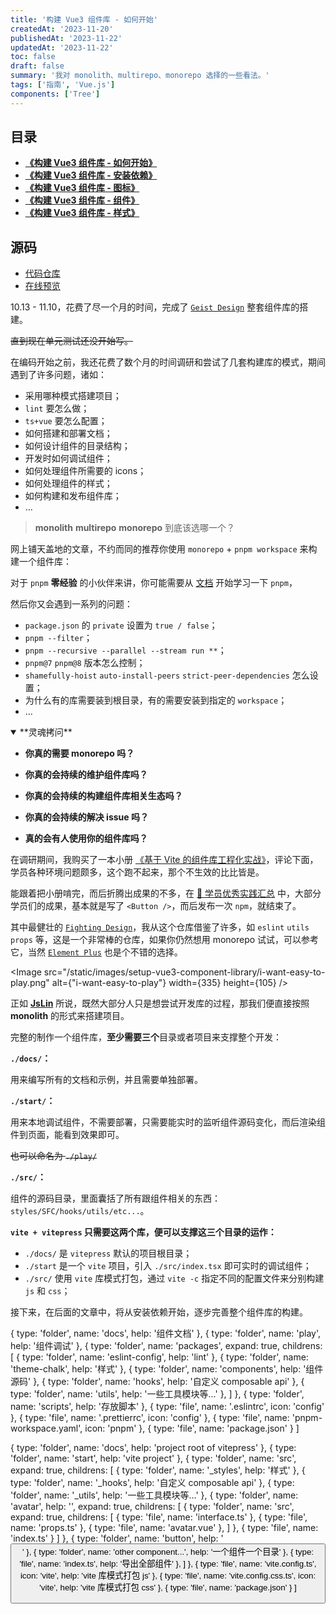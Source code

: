```yaml
---
title: '构建 Vue3 组件库 - 如何开始'
createdAt: '2023-11-20'
publishedAt: '2023-11-22'
updatedAt: '2023-11-22'
toc: false
draft: false
summary: '我对 monolith、multirepo、monorepo 选择的一些看法。'
tags: ['指南', 'Vue.js']
components: ['Tree']
---
```


## 目录

- [**《构建 Vue3 组件库 - 如何开始》**](/posts/setup-vue3-component-library/how-to-start)
- [**《构建 Vue3 组件库 - 安装依赖》**](/posts/setup-vue3-component-library/install-deps)
- [**《构建 Vue3 组件库 - 图标》**](/posts/setup-vue3-component-library/svg-icon)
- [**《构建 Vue3 组件库 - 组件》**](/posts/setup-vue3-component-library/sfc)
- [**《构建 Vue3 组件库 - 样式》**](/posts/setup-vue3-component-library/css)

## 源码

- [代码仓库](https://github.com/passionzale/geist-design)
- [在线预览](https://geist-design.lovchun.com)

10.13 - 11.10，花费了尽一个月的时间，完成了 [`Geist Design`](https://geist-design.lovchun.com/) 整套组件库的搭建。

~~直到现在单元测试还没开始写。~~

在编码开始之前，我还花费了数个月的时间调研和尝试了几套构建库的模式，期间遇到了许多问题，诸如：

- 采用哪种模式搭建项目；
- `lint` 要怎么做；
- `ts+vue` 要怎么配置；
- 如何搭建和部署文档；
- 如何设计组件的目录结构；
- 开发时如何调试组件；
- 如何处理组件所需要的 icons；
- 如何处理组件的样式；
- 如何构建和发布组件库；
- ...

> **monolith** **multirepo** **monorepo** 到底该选哪一个？

网上铺天盖地的文章，不约而同的推荐你使用 `monorepo` + `pnpm workspace` 来构建一个组件库：

<Tree data={MonoRepoStructure} />

对于 `pnpm` **零经验** 的小伙伴来讲，你可能需要从 [文档](https://pnpm.io/zh/installation) 开始学习一下 `pnpm`，

然后你又会遇到一系列的问题：

- `package.json` 的 `private` 设置为 `true / false`；
- `pnpm --filter`；
- `pnpm --recursive --parallel --stream run **`；
- `pnpm@7` `pnpm@8` 版本怎么控制；
- `shamefully-hoist` `auto-install-peers` `strict-peer-dependencies` 怎么设置；
- 为什么有的库需要装到根目录，有的需要安装到指定的 `workspace`；
- ...

<details open>
  <summary className="cursor-pointer">**灵魂拷问**</summary>

  * **你真的需要 monorepo 吗？**

  * **你真的会持续的维护组件库吗？**

  * **你真的会持续的构建组件库相关生态吗？**

  * **你真的会持续的解决 issue 吗？**

  * **真的会有人使用你的组件库吗？**

</details>

在调研期间，我购买了一本小册 [《基于 Vite 的组件库工程化实战》](https://s.juejin.cn/ds/iRCGnt8v/)，评论下面，学员各种环境问题颇多，这个跑不起来，那个不生效的比比皆是。

能跟着把小册啃完，而后折腾出成果的不多，在 [🚀 学员优秀实践汇总](https://github.com/smarty-team/smarty-admin/issues/17) 中，大部分学员们的成果，基本就是写了 `<Button />`，而后发布一次 `npm`，就结束了。

其中最健壮的 [`Fighting Design`](https://github.com/FightingDesign/fighting-design)，我从这个仓库借鉴了许多，如 `eslint` `utils` `props` 等，这是一个非常棒的仓库，如果你仍然想用 monorepo 试试，可以参考它，当然 [`Element Plus`](https://github.com/element-plus/element-plus) 也是个不错的选择。

<Image
  src="/static/images/setup-vue3-component-library/i-want-easy-to-play.png"
  alt={"i-want-easy-to-play"}
  width={335}
  height={105}
/>

正如 [**JsLin**](https://github.com/JslinSir) 所说，既然大部分人只是想尝试开发库的过程，那我们便直接按照 **monolith** 的形式来搭建项目。

完整的制作一个组件库，**至少需要三个**目录或者项目来支撑整个开发：

**`./docs/`：**

用来编写所有的文档和示例，并且需要单独部署。

**`./start/`：**

用来本地调试组件，不需要部署，只需要能实时的监听组件源码变化，而后渲染组件到页面，能看到效果即可。

~~也可以命名为 `./play/`~~

**`./src/`：**

组件的源码目录，里面囊括了所有跟组件相关的东西：`styles/SFC/hooks/utils/etc...`。

<Tree data={MonolithStructure} />

**`vite + vitepress` 只需要这两个库，便可以支撑这三个目录的运作：**

- `./docs/` 是 `vitepress` 默认的项目根目录；
- `./start` 是一个 `vite` 项目，引入 `./src/index.tsx` 即可实时的调试组件；
- `./src/` 使用 `vite` 库模式打包，通过 `vite -c` 指定不同的配置文件来分别构建 `js` 和 `css`；

接下来，在后面的文章中，将从安装依赖开始，逐步完善整个组件库的构建。

  {
    type: 'folder',
    name: 'docs',
    help: '组件文档'
  },
  {
    type: 'folder',
    name: 'play',
    help: '组件调试'
  },
  {
    type: 'folder',
    name: 'packages',
    expand: true,
    childrens: [
      { type: 'folder', name: 'eslint-config', help: 'lint' },
      { type: 'folder', name: 'theme-chalk', help: '样式' },
      { type: 'folder', name: 'components', help: '组件源码' },
      { type: 'folder', name: 'hooks', help: '自定义 composable api' },
      { type: 'folder', name: 'utils', help: '一些工具模块等...' },
    ]
  },
  {
    type: 'folder',
    name: 'scripts',
    help: '存放脚本'
  },
  {
    type: 'file',
    name: '.eslintrc',
    icon: 'config'
  },
  {
    type: 'file',
    name: '.prettierrc',
    icon: 'config'
  },
  {
    type: 'file',
    name: 'pnpm-workspace.yaml',
    icon: 'pnpm'
  },
  {
    type: 'file',
    name: 'package.json'
  }
]

  {
    type: 'folder',
    name: 'docs',
    help: 'project root of vitepress'
  },
  {
    type: 'folder',
    name: 'start',
    help: 'vite project'
  },
  {
    type: 'folder',
    name: 'src',
    expand: true,
    childrens: [
      { type: 'folder', name: '_styles', help: '样式' },
      { type: 'folder', name: '_hooks', help: '自定义 composable api' },
      { type: 'folder', name: '_utils', help: '一些工具模块等...' },
      { 
        type: 'folder', 
        name: 'avatar', 
        help: '<Avatar />', 
        expand: true,
        childrens: [
          { 
            type: 'folder', 
            name: 'src',
            expand: true,
            childrens: [
              { type: 'file', name: 'interface.ts' },
              { type: 'file', name: 'props.ts' },
              { type: 'file', name: 'avatar.vue' },
            ]
          },
          { type: 'file', name: 'index.ts' }
        ] 
      },
      { type: 'folder', name: 'button', help: '<Button />' },
      { type: 'folder', name: 'other component...', help: '一个组件一个目录' },
      { type: 'file', name: 'index.ts', help: '导出全部组件' },
    ]
  },
  {
    type: 'file',
    name: 'vite.config.ts',
    icon: 'vite',
    help: 'vite 库模式打包 js'
  },
  {
    type: 'file',
    name: 'vite.config.css.ts',
    icon: 'vite',
    help: 'vite 库模式打包 css'
  },
  {
    type: 'file',
    name: 'package.json'
  }
]
